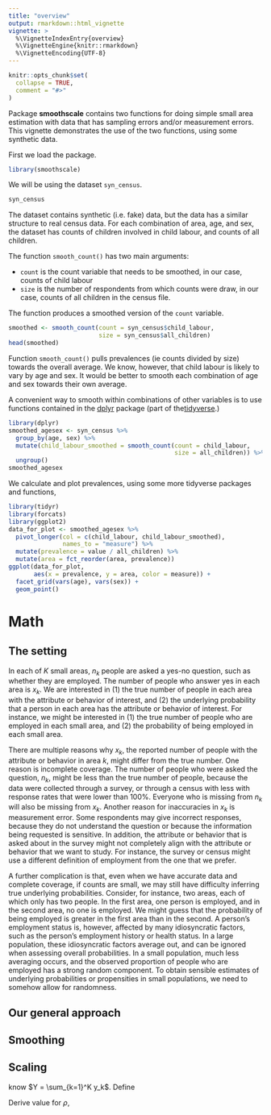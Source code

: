 ```yaml
---
title: "overview"
output: rmarkdown::html_vignette
vignette: >
  %\VignetteIndexEntry{overview}
  %\VignetteEngine{knitr::rmarkdown}
  %\VignetteEncoding{UTF-8}
---
```


```r
knitr::opts_chunk$set(
  collapse = TRUE,
  comment = "#>"
)
```

Package **smoothscale** contains two functions for doing simple small area estimation with data that has sampling errors and/or measurement errors. This vignette demonstrates the use of the two functions, using some synthetic data.

First we load the package.

```r
library(smoothscale)
```

We will be using the dataset `syn_census`.

```r
syn_census
```
The dataset contains synthetic (i.e. fake) data, but the data has a similar structure to real census data. For each combination of area, age, and sex, the dataset has counts of children involved in child labour, and counts of all children.

The function `smooth_count()` has two main arguments:

- `count` is the count variable that needs to be smoothed, in our case, counts of child labour
- `size` is the number of respondents from which counts were draw, in our case, counts of all children in the census file.

The function produces a smoothed version of the `count` variable.

```r
smoothed <- smooth_count(count = syn_census$child_labour,
                         size = syn_census$all_children)
head(smoothed)
```

Function `smooth_count()` pulls prevalences (ie counts divided by size) towards the overall average. We know, however, that child labour is likely to vary by age and sex. It would be better to smooth each combination of age and sex towards their own average. 

A convenient way to smooth within combinations of other variables is to use functions contained in the [dplyr](https://dplyr.tidyverse.org) package (part of the[tidyverse](https://www.tidyverse.org).)

```r
library(dplyr)
smoothed_agesex <- syn_census %>%
  group_by(age, sex) %>%
  mutate(child_labour_smoothed = smooth_count(count = child_labour,
                                              size = all_children)) %>%
  ungroup()
smoothed_agesex
```

We calculate and plot prevalences, using some more tidyverse packages and functions,

```r
library(tidyr)
library(forcats)
library(ggplot2)
data_for_plot <- smoothed_agesex %>%
  pivot_longer(col = c(child_labour, child_labour_smoothed),
               names_to = "measure") %>%
  mutate(prevalence = value / all_children) %>%
  mutate(area = fct_reorder(area, prevalence))
ggplot(data_for_plot,
       aes(x = prevalence, y = area, color = measure)) +
  facet_grid(vars(age), vars(sex)) +
  geom_point()
```



# Math

## The setting

In each of $K$ small areas, $n_k$ people are asked a yes-no question, such as whether they are employed. The number of people who answer yes in each area is $x_k$. We are interested in (1) the true number of people in each area with the attribute or behavior of interest, and (2) the underlying probability that a person in each area has the attribute or behavior of interest. For instance, we might be interested in (1) the true number of people who are employed in each small area, and (2) the probability of being employed in each small area.

There are multiple reasons why $x_k$, the reported number of people with the attribute or behavior in area $k$, might differ from the true number. One reason is incomplete coverage. The number of people who were asked the question, $n_k$, might be less than the true number of people, because the data were collected through a survey, or through a census with less with response rates that were lower than 100%. Everyone who is missing from $n_k$ will also be missing from $x_k$. Another reason for inaccuracies in $x_k$ is measurement error. Some respondents may give incorrect responses, because they do not understand the question or because the information being requested is sensitive. In addition, the attribute or behavior that is asked about in the survey might not completely align with the attribute or behavior that we want to study. For instance, the survey or census might use a different definition of employment from the one that we prefer.

A further complication is that, even when we have accurate data and complete coverage, if counts are small, we may still have difficulty inferring true underlying probabilities. Consider, for instance, two areas, each of which only has two people. In the first area, one person is employed, and in the second area, no one is employed. We might guess that the probability of being employed is greater in the first area than in the second. A person's employment status is, however, affected by many idiosyncratic factors, such as the person's employment history or health status. In a large population, these idiosyncratic factors average out, and can be ignored when assessing overall probabilities. In a small population, much less averaging occurs, and the observed proportion of people who are employed has a strong random component. To obtain sensible estimates of underlying probabilities or propensities in small populations, we need to somehow allow for randomness.

## Our general approach




## Smoothing

\begin{equation}
  x_k \sim \text{Binomial}(n_k, \pi_k)
\end{equation}

\begin{equation}
  \pi_k \sim \text{Beta}(\alpha, \beta)
\end{equation}

\begin{equation}
  \alpha + \beta \sim \text{LogNormal}(\log(M), S^2)
\end{equation}


\begin{equation}
  \hat{x}_k = \hat{\pi}_k n_k
\end{equation}


## Scaling

\begin{equation}
  y_k = x_k + \rho (n_k - x_k)
\end{equation}

know $Y = \sum_{k=1}^K y_k$. Define 

Derive value for $\rho$,

\begin{equation}
  \hat{\rho} = \frac{Y - \sum_{k=1}^K x_k}{\sum_{k=1}^K n_k - \sum_{k=1}^K x_k}
\end{equation}















